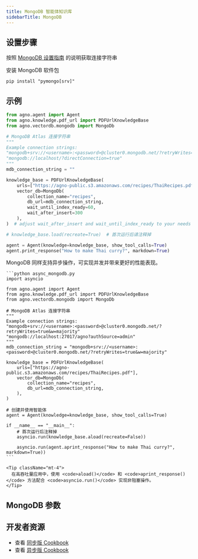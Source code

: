 ```yaml
---
title: MongoDB 智能体知识库
sidebarTitle: MongoDB
---
```

## 设置步骤

按照 [MongoDB 设置指南](https://www.mongodb.com/docs/atlas/getting-started/) 的说明获取连接字符串

安装 MongoDB 软件包

```shell
pip install "pymongo[srv]"
```

## 示例

```python agent_with_knowledge.py
from agno.agent import Agent
from agno.knowledge.pdf_url import PDFUrlKnowledgeBase
from agno.vectordb.mongodb import MongoDb

# MongoDB Atlas 连接字符串
"""
Example connection strings:
"mongodb+srv://<username>:<password>@cluster0.mongodb.net/?retryWrites=true&w=majority"
"mongodb://localhost/?directConnection=true"
"""
mdb_connection_string = ""

knowledge_base = PDFUrlKnowledgeBase(
    urls=["https://agno-public.s3.amazonaws.com/recipes/ThaiRecipes.pdf"],
    vector_db=MongoDb(
        collection_name="recipes",
        db_url=mdb_connection_string,
        wait_until_index_ready=60,
        wait_after_insert=300
    ),
)  # adjust wait_after_insert and wait_until_index_ready to your needs

# knowledge_base.load(recreate=True)  # 首次运行后请注释掉

agent = Agent(knowledge=knowledge_base, show_tool_calls=True)
agent.print_response("How to make Thai curry?", markdown=True)
```

<Card title="异步支持 ⚡">
  <div className="mt-2">
    <p>
      MongoDB 同样支持异步操作，可实现并发并带来更好的性能表现。
    </p>
    
    ```python async_mongodb.py
    import asyncio

    from agno.agent import Agent
    from agno.knowledge.pdf_url import PDFUrlKnowledgeBase
    from agno.vectordb.mongodb import MongoDb

    # MongoDB Atlas 连接字符串
    """
    Example connection strings:
    "mongodb+srv://<username>:<password>@cluster0.mongodb.net/?retryWrites=true&w=majority"
    "mongodb://localhost:27017/agno?authSource=admin"
    """
    mdb_connection_string = "mongodb+srv://<username>:<password>@cluster0.mongodb.net/?retryWrites=true&w=majority"

    knowledge_base = PDFUrlKnowledgeBase(
        urls=["https://agno-public.s3.amazonaws.com/recipes/ThaiRecipes.pdf"],
        vector_db=MongoDb(
            collection_name="recipes",
            db_url=mdb_connection_string,
        ),
    )

    # 创建并使用智能体
    agent = Agent(knowledge=knowledge_base, show_tool_calls=True)

    if __name__ == "__main__":
        # 首次运行后注释掉
        asyncio.run(knowledge_base.aload(recreate=False))

        asyncio.run(agent.aprint_response("How to make Thai curry?", markdown=True))
    ```
    
    <Tip className="mt-4">
      在高吞吐量应用中，使用 <code>aload()</code> 和 <code>aprint_response()</code> 方法配合 <code>asyncio.run()</code> 实现非阻塞操作。
    </Tip>
  </div>
</Card>

## MongoDB 参数

<Snippet file="vectordb_mongodb_params.mdx" />

## 开发者资源

- 查看 [同步版 Cookbook](https://github.com/agno-agi/agno/blob/main/cookbook/agent_concepts/knowledge/vector_dbs/mongo_db/mongo_db.py)
- 查看 [异步版 Cookbook](https://github.com/agno-agi/agno/blob/main/cookbook/agent_concepts/knowledge/vector_dbs/mongo_db/async_mongo_db.py)